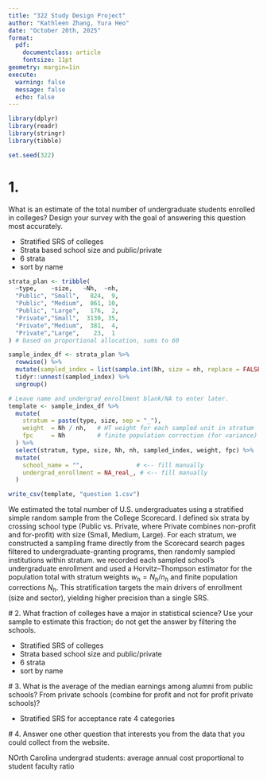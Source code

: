 ```yaml
---
title: "322 Study Design Project"
author: "Kathleen Zhang, Yura Heo"
date: "October 20th, 2025"
format: 
  pdf:
    documentclass: article
    fontsize: 11pt
geometry: margin=1in
execute: 
  warning: false
  message: false
  echo: false
---
```


```r
library(dplyr)
library(readr)
library(stringr)
library(tibble)

set.seed(322)
```


# 1. 
What is an estimate of the total number of undergraduate students enrolled in colleges?
 Design your survey with the goal of answering this question most accurately.
 
 - Stratified SRS of colleges
 - Strata based school size and public/private
 - 6 strata 
 - sort by name
```r

strata_plan <- tribble(
  ~type,    ~size,   ~Nh,  ~nh,
  "Public", "Small",   824,  9,
  "Public", "Medium",  861, 10,
  "Public", "Large",   176,  2,
  "Private","Small",  3130, 35,
  "Private","Medium",  381,  4,
  "Private","Large",    23,  1
) # based on proportional allocation, sums to 60

sample_index_df <- strata_plan %>%
  rowwise() %>%
  mutate(sampled_index = list(sample.int(Nh, size = nh, replace = FALSE))) %>%
  tidyr::unnest(sampled_index) %>%
  ungroup()

# Leave name and undergrad_enrollment blank/NA to enter later.
template <- sample_index_df %>%
  mutate(
    stratum = paste(type, size, sep = "_"),
    weight  = Nh / nh,   # HT weight for each sampled unit in stratum
    fpc     = Nh         # finite population correction (for variance)
  ) %>%
  select(stratum, type, size, Nh, nh, sampled_index, weight, fpc) %>%
  mutate(
    school_name = "",               # <-- fill manually
    undergrad_enrollment = NA_real_, # <-- fill manually
  )

write_csv(template, "question 1.csv")

```
 
We estimated the total number of U.S. undergraduates using a stratified simple random sample from the College Scorecard. I defined six strata by crossing school type (Public vs. Private, where Private combines non-profit and for-profit) with size (Small, Medium, Large). For each stratum, we constructed a sampling frame directly from the Scorecard search pages filtered to undergraduate-granting programs, then randomly sampled institutions within stratum. we recorded each sampled school’s undergraduate enrollment and used a Horvitz–Thompson estimator for the population total with stratum weights $w_h = N_h/n_h$ and finite population corrections $N_h$. This stratification targets the main drivers of enrollment (size and sector), yielding higher precision than a single SRS.



 
 # 2. 
 What fraction of colleges have a major in statistical science? Use your sample to estimate
 this fraction; do not get the answer by filtering the schools.
 
 - Stratified SRS of colleges
 - Strata based school size and public/private
 - 6 strata 
 - sort by name
 
 # 3. 
 What is the average of the median earnings among alumni from public schools? From private
 schools (combine for profit and not for profit private schools)?
 
 
 - Stratified SRS for acceptance rate 4 categories

 
 
 # 4. 
  Answer one other question that interests you from the data that you could collect from the
 website.
 
 
 NOrth Carolina undergrad students: average annual cost proportional to student faculty ratio